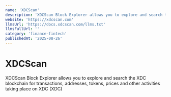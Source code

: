 ```yaml
---
name: 'XDCScan'
description: 'XDCScan Block Explorer allows you to explore and search the XDC blockchain for transactions, addresses, tokens, prices and other activities taking place on XDC (XDC)'
website: 'https://xdcscan.com'
llmsUrl: 'https://docs.xdcscan.com/llms.txt'
llmsFullUrl: ''
category: 'finance-fintech'
publishedAt: '2025-08-26'
---
```


# XDCScan

XDCScan Block Explorer allows you to explore and search the XDC blockchain for transactions, addresses, tokens, prices and other activities taking place on XDC (XDC)
